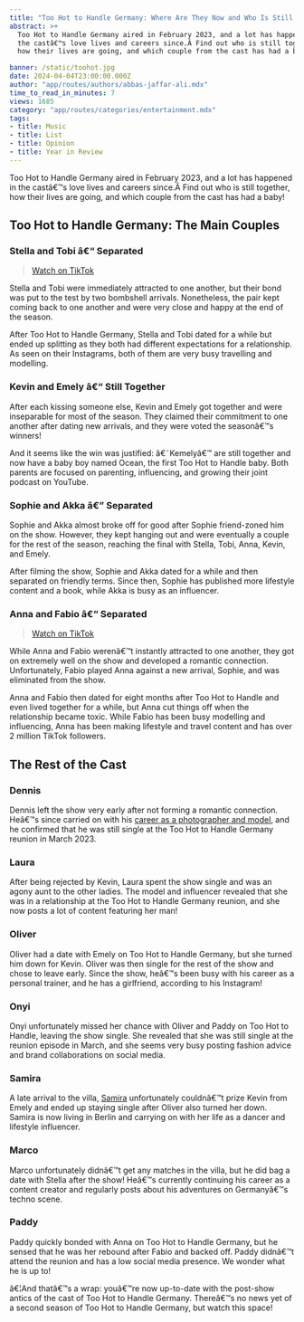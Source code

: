 ```yaml
---
title: "Too Hot to Handle Germany: Where Are They Now and Who Is Still Together?"
abstract: >+
  Too Hot to Handle Germany aired in February 2023, and a lot has happened in
  the castâ€™s love lives and careers since.Â Find out who is still together,
  how their lives are going, and which couple from the cast has had a baby!

banner: /static/toohot.jpg
date: 2024-04-04T23:00:00.000Z
author: "app/routes/authors/abbas-jaffar-ali.mdx"
time_to_read_in_minutes: 7
views: 1685
category: "app/routes/categories/entertainment.mdx"
tags:
- title: Music
- title: List
- title: Opinion
- title: Year in Review
---
```


Too Hot to Handle Germany aired in February 2023, and a lot has happened in the castâ€™s love lives and careers since.Â Find out who is still together, how their lives are going, and which couple from the cast has had a baby!

## Too Hot to Handle Germany: **The Main Couples**

### **Stella and Tobi â€“ Separated**

> [Watch on TikTok](https://www.tiktok.com/@stella_tiana/video/7206345959754796293)

Stella and Tobi were immediately attracted to one another, but their bond was put to the test by two bombshell arrivals. Nonetheless, the pair kept coming back to one another and were very close and happy at the end of the season.

After Too Hot to Handle Germany, Stella and Tobi dated for a while but ended up splitting as they both had different expectations for a relationship. As seen on their Instagrams, both of them are very busy travelling and modelling.

### **Kevin and Emely â€“ Still Together**

After each kissing someone else, Kevin and Emely got together and were inseparable for most of the season. They claimed their commitment to one another after dating new arrivals, and they were voted the seasonâ€™s winners!

And it seems like the win was justified: â€˜Kemelyâ€™ are still together and now have a baby boy named Ocean, the first Too Hot to Handle baby. Both parents are focused on parenting, influencing, and growing their joint podcast on YouTube.

### **Sophie and Akka â€” Separated**

Sophie and Akka almost broke off for good after Sophie friend-zoned him on the show. However, they kept hanging out and were eventually a couple for the rest of the season, reaching the final with Stella, Tobi, Anna, Kevin, and Emely.

After filming the show, Sophie and Akka dated for a while and then separated on friendly terms. Since then, Sophie has published more lifestyle content and a book, while Akka is busy as an influencer.

### **Anna and Fabio â€“ Separated**

> [Watch on TikTok](https://www.tiktok.com/@anna_strigl/video/7205939206332402949)

While Anna and Fabio werenâ€™t instantly attracted to one another, they got on extremely well on the show and developed a romantic connection. Unfortunately, Fabio played Anna against a new arrival, Sophie, and was eliminated from the show.

Anna and Fabio then dated for eight months after Too Hot to Handle and even lived together for a while, but Anna cut things off when the relationship became toxic. While Fabio has been busy modelling and influencing, Anna has been making lifestyle and travel content and has over 2 million TikTok followers.

## **The Rest of the Cast**

### **Dennis**

Dennis left the show very early after not forming a romantic connection. Heâ€™s since carried on with his [career as a photographer and model](https://www.instagram.com/p/Cs8CS_ZM9J9/?img_index=1), and he confirmed that he was still single at the Too Hot to Handle Germany reunion in March 2023.

### **Laura**

After being rejected by Kevin, Laura spent the show single and was an agony aunt to the other ladies. The model and influencer revealed that she was in a relationship at the Too Hot to Handle Germany reunion, and she now posts a lot of content featuring her man!

### **Oliver**

Oliver had a date with Emely on Too Hot to Handle Germany, but she turned him down for Kevin. Oliver was then single for the rest of the show and chose to leave early. Since the show, heâ€™s been busy with his career as a personal trainer, and he has a girlfriend, according to his Instagram!

### **Onyi**

Onyi unfortunately missed her chance with Oliver and Paddy on Too Hot to Handle, leaving the show single. She revealed that she was still single at the reunion episode in March, and she seems very busy posting fashion advice and brand collaborations on social media.

### **Samira**

A late arrival to the villa, [Samira](https://www.instagram.com/p/CvwoyC2M1nI/) unfortunately couldnâ€™t prize Kevin from Emely and ended up staying single after Oliver also turned her down. Samira is now living in Berlin and carrying on with her life as a dancer and lifestyle influencer.

### **Marco**

Marco unfortunately didnâ€™t get any matches in the villa, but he did bag a date with Stella after the show! Heâ€™s currently continuing his career as a content creator and regularly posts about his adventures on Germanyâ€™s techno scene.

### **Paddy**

Paddy quickly bonded with Anna on Too Hot to Handle Germany, but he sensed that he was her rebound after Fabio and backed off. Paddy didnâ€™t attend the reunion and has a low social media presence. We wonder what he is up to!

â€¦And thatâ€™s a wrap: youâ€™re now up-to-date with the post-show antics of the cast of Too Hot to Handle Germany. Thereâ€™s no news yet of a second season of Too Hot to Handle Germany, but watch this space!
